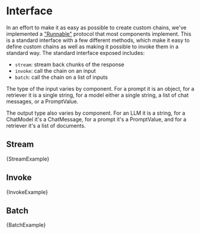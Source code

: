 
# Interface

In an effort to make it as easy as possible to create custom chains, we've implemented a ["Runnable"](/docs/api/schema_runnable/classes/Runnable) protocol that most components implement.
This is a standard interface with a few different methods, which make it easy to define custom chains as well as making it possible to invoke them in a standard way. The standard interface exposed includes:

- `stream`: stream back chunks of the response
- `invoke`: call the chain on an input
- `batch`: call the chain on a list of inputs

The type of the input varies by component. For a prompt it is an object, for a retriever it is a single string, for a model either a single string, a list of chat messages, or a PromptValue.

The output type also varies by component. For an LLM it is a string, for a ChatModel it's a ChatMessage, for a prompt it's a PromptValue, and for a retriever it's a list of documents.

## Stream


<CodeBlock language="typescript">{StreamExample}</CodeBlock>

## Invoke


<CodeBlock language="typescript">{InvokeExample}</CodeBlock>

## Batch


<CodeBlock language="typescript">{BatchExample}</CodeBlock>